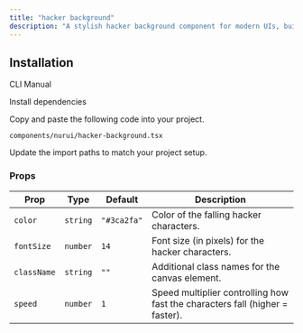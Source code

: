 ```yaml
---
title: "hacker background"
description: "A stylish hacker background component for modern UIs, built with accessibility and animation in mind."
---
```


<ComponentPreview componentName="hackerBackground" />

## Installation

<Tabs defaultValue="cli">

<TabsList>
  <TabsTrigger value="cli">CLI</TabsTrigger>
  <TabsTrigger value="manual">Manual</TabsTrigger>
</TabsList>

<TabsContent value="cli">
  <Cli />
</TabsContent>

<TabsContent value="manual">

<Steps>

<Step>Install dependencies</Step>

<Step>Copy and paste the following code into your project.</Step>

`components/nurui/hacker-background.tsx`

<CodeBlock componentName="hackerBackground" fileName="hacker-background" />

<Step>Update the import paths to match your project setup.</Step>
   
</Steps>

</TabsContent>

</Tabs>

### Props

| Prop        | Type     | Default     | Description                                                                  |
| ----------- | -------- | ----------- | ---------------------------------------------------------------------------- |
| `color`     | `string` | `"#3ca2fa"` | Color of the falling hacker characters.                                      |
| `fontSize`  | `number` | `14`        | Font size (in pixels) for the hacker characters.                             |
| `className` | `string` | `""`        | Additional class names for the canvas element.                               |
| `speed`     | `number` | `1`         | Speed multiplier controlling how fast the characters fall (higher = faster). |
